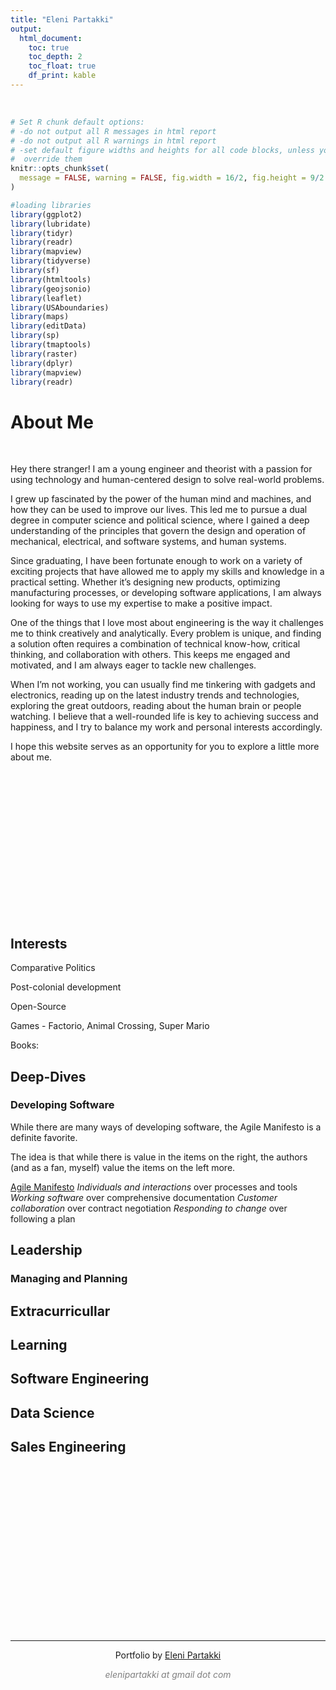 ```yaml
---
title: "Eleni Partakki"
output:
  html_document:
    toc: true
    toc_depth: 2
    toc_float: true
    df_print: kable
---
```

<p>&nbsp;</p>

```r
# Set R chunk default options:
# -do not output all R messages in html report
# -do not output all R warnings in html report
# -set default figure widths and heights for all code blocks, unless you 
#  override them
knitr::opts_chunk$set(
  message = FALSE, warning = FALSE, fig.width = 16/2, fig.height = 9/2
)
```


```r
#loading libraries
library(ggplot2)
library(lubridate)
library(tidyr)
library(readr)
library(mapview)
library(tidyverse)
library(sf)
library(htmltools)
library(geojsonio)
library(leaflet)
library(USAboundaries)
library(maps)
library(editData)
library(sp)
library(tmaptools)
library(raster)
library(dplyr)
library(mapview)
library(readr)
```

# **About Me**
<p>&nbsp;</p>
Hey there stranger! I am a young engineer and theorist with a passion for using technology and human-centered design to solve real-world problems. 

I grew up fascinated by the power of the human mind and machines, and how they can be used to improve our lives. This led me to pursue a dual degree in computer science and political science, where I gained a deep understanding of the principles that govern the design and operation of mechanical, electrical, and software systems, and human systems.

Since graduating, I have been fortunate enough to work on a variety of exciting projects that have allowed me to apply my skills and knowledge in a practical setting. Whether it's designing new products, optimizing manufacturing processes, or developing software applications, I am always looking for ways to use my expertise to make a positive impact.

One of the things that I love most about engineering is the way it challenges me to think creatively and analytically. Every problem is unique, and finding a solution often requires a combination of technical know-how, critical thinking, and collaboration with others. This keeps me engaged and motivated, and I am always eager to tackle new challenges.

When I'm not working, you can usually find me tinkering with gadgets and electronics, reading up on the latest industry trends and technologies, exploring the great outdoors, reading about the human brain or people watching. I believe that a well-rounded life is key to achieving success and happiness, and I try to balance my work and personal interests accordingly.

I hope this website serves as an opportunity for you to explore a little more about me.
<p>&nbsp;</p>
<p>&nbsp;</p>
<p>&nbsp;</p>
<p>&nbsp;</p>
<p>&nbsp;</p>
<p>&nbsp;</p>
<p>&nbsp;</p>
<p>&nbsp;</p>

## Interests
Comparative Politics

Post-colonial development

Open-Source

Games - Factorio, Animal Crossing, Super Mario

Books:

## Deep-Dives

### Developing Software
While there are many ways of developing software, the Agile Manifesto is a definite favorite.

The idea is that while there is value in the items on the right, the authors (and as a fan, myself) value the items on the left more.

[Agile Manifesto](https://agilemanifesto.org/history.html)
*Individuals and interactions* over processes and tools
*Working software* over comprehensive documentation
*Customer collaboration* over contract negotiation
*Responding to change* over following a plan

## Leadership

### Managing and Planning

## Extracurricullar

## Learning

## Software Engineering

## Data Science

## Sales Engineering
<p>&nbsp;</p>
<p>&nbsp;</p>
<p>&nbsp;</p>
<p>&nbsp;</p>
<p>&nbsp;</p>
<p>&nbsp;</p>
<p>&nbsp;</p>
<p>&nbsp;</p>




&nbsp;
<hr />
<p style="text-align: center;">Portfolio by <a href="https://github.com/epartakki/">Eleni Partakki</a></p>
<p style="text-align: center;"><span style="color: #808080;"><em>elenipartakki at gmail dot com</em></span></p>

<!-- Add icon library -->
<link rel="stylesheet" href="https://cdnjs.cloudflare.com/ajax/libs/font-awesome/4.7.0/css/font-awesome.min.css">

<!-- Add font awesome icons -->
<p style="text-align: center;">
    <a href="https://twitter.com/epartakki" class="fa fa-twitter"></a>
    <a href="https://www.linkedin.com/in/elenipartakki/" class="fa fa-linkedin"></a>
    <a href="https://github.com/epartakki" class="fa fa-github"></a>
</p>

&nbsp;
